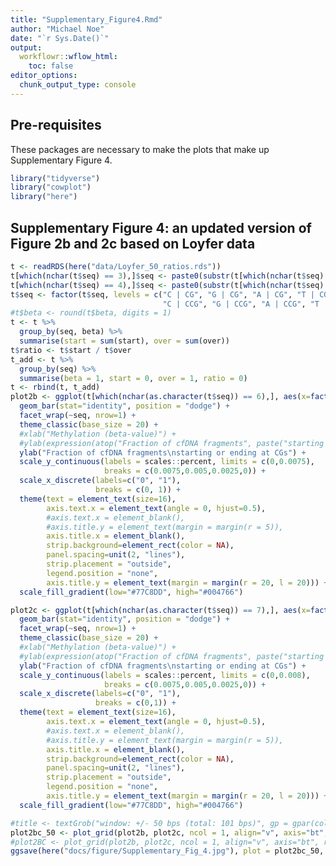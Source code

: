 ```yaml
---
title: "Supplementary_Figure4.Rmd"
author: "Michael Noe"
date: "`r Sys.Date()`" 
output:
  workflowr::wflow_html:
    toc: false
editor_options:
  chunk_output_type: console
---
```



## Pre-requisites

These packages are necessary to make the plots that make up Supplementary Figure 4.

```r
library("tidyverse")
library("cowplot")
library("here")
```

## Supplementary Figure 4: an updated version of Figure 2b and 2c based on Loyfer data

```r
t <- readRDS(here("data/Loyfer_50_ratios.rds"))
t[which(nchar(t$seq) == 3),]$seq <- paste0(substr(t[which(nchar(t$seq) == 3),]$seq, 1, 1), " | ", substr(t[which(nchar(t$seq) == 3),]$seq, 2, 3))
t[which(nchar(t$seq) == 4),]$seq <- paste0(substr(t[which(nchar(t$seq) == 4),]$seq, 1, 1), " | ", substr(t[which(nchar(t$seq) == 4),]$seq, 2, 4))
t$seq <- factor(t$seq, levels = c("C | CG", "G | CG", "A | CG", "T | CG",
                                  "C | CCG", "G | CCG", "A | CCG", "T | CCG"))
#t$beta <- round(t$beta, digits = 1)
t <- t %>%
  group_by(seq, beta) %>%
  summarise(start = sum(start), over = sum(over))
t$ratio <- t$start / t$over
t_add <- t %>%
  group_by(seq) %>%
  summarise(beta = 1, start = 0, over = 1, ratio = 0)
t <- rbind(t, t_add)
plot2b <- ggplot(t[which(nchar(as.character(t$seq)) == 6),], aes(x=factor(beta), y=ratio, fill=beta)) +
  geom_bar(stat="identity", position = "dodge") +
  facet_wrap(~seq, nrow=1) +
  theme_classic(base_size = 20) +
  #xlab("Methylation (beta-value)") +
  #ylab(expression(atop("Fraction of cfDNA fragments", paste("starting or ending at CGs")))) +
  ylab("Fraction of cfDNA fragments\nstarting or ending at CGs") + 
  scale_y_continuous(labels = scales::percent, limits = c(0,0.0075),
                     breaks = c(0.0075,0.005,0.0025,0)) +
  scale_x_discrete(labels=c("0", "1"),
                   breaks = c(0, 1)) +
  theme(text = element_text(size=16),
        axis.text.x = element_text(angle = 0, hjust=0.5),
        #axis.text.x = element_blank(),
        #axis.title.y = element_text(margin = margin(r = 5)),
        axis.title.x = element_blank(),
        strip.background=element_rect(color = NA),
        panel.spacing=unit(2, "lines"),
        strip.placement = "outside",
        legend.position = "none",
        axis.title.y = element_text(margin = margin(r = 20, l = 20))) +
  scale_fill_gradient(low="#77C8DD", high="#004766")

plot2c <- ggplot(t[which(nchar(as.character(t$seq)) == 7),], aes(x=factor(beta), y=ratio, fill=beta)) +
  geom_bar(stat="identity", position = "dodge") +
  facet_wrap(~seq, nrow=1) +
  theme_classic(base_size = 20) +
  #xlab("Methylation (beta-value)") +
  #ylab(expression(atop("Fraction of cfDNA fragments", paste("starting or ending at CGs")))) +
  ylab("Fraction of cfDNA fragments\nstarting or ending at CGs") + 
  scale_y_continuous(labels = scales::percent, limits = c(0,0.008),
                     breaks = c(0.0075,0.005,0.0025,0)) +
  scale_x_discrete(labels=c("0", "1"),
                   breaks = c(0,1)) +
  theme(text = element_text(size=16),
        axis.text.x = element_text(angle = 0, hjust=0.5),
        #axis.text.x = element_blank(),
        #axis.title.y = element_text(margin = margin(r = 5)),
        axis.title.x = element_blank(),
        strip.background=element_rect(color = NA),
        panel.spacing=unit(2, "lines"),
        strip.placement = "outside",
        legend.position = "none",
        axis.title.y = element_text(margin = margin(r = 20, l = 20))) +
  scale_fill_gradient(low="#77C8DD", high="#004766")

#title <- textGrob("window: +/- 50 bps (total: 101 bps)", gp = gpar(col = "black", fontsize = 19))
plot2bc_50 <- plot_grid(plot2b, plot2c, ncol = 1, align="v", axis="bt", rel_heights = c(5, 5), labels = c("a", "b"), label_size = 20)
#plot2BC <- plot_grid(plot2b, plot2c, ncol = 1, align="v", axis="bt", rel_heights = c(5, 5), labels = c("b", "c"), label_size = 20)
ggsave(here("docs/figure/Supplementary_Fig_4.jpg"), plot = plot2bc_50, device = "jpeg",width = 20, height=12,units = "in", dpi=300)
```
